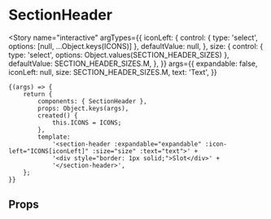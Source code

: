 
<Meta title="components/SectionHeader" component={SectionHeader} />

# SectionHeader

<Story
	name="interactive"
	argTypes={{
		iconLeft: {
			control: { type: 'select', options: [null, ...Object.keys(ICONS)] },
			defaultValue: null,
		},
		size: {
			control: { type: 'select', options: Object.values(SECTION_HEADER_SIZES) },
			defaultValue: SECTION_HEADER_SIZES.M,
		},
	}}
	args={{
		expandable: false,
		iconLeft: null,
		size: SECTION_HEADER_SIZES.M,
		text: 'Text',
	}}
>
	{(args) => {
		return {
			components: { SectionHeader },
			props: Object.keys(args),
			created() {
				this.ICONS = ICONS;
			},
			template:
				'<section-header :expandable="expandable" :icon-left="ICONS[iconLeft]" :size="size" :text="text">' +
				'<div style="border: 1px solid;">Slot</div>' +
				'</section-header>',
		};
	}}
</Story>

## Props

<Props of={SectionHeader} />
